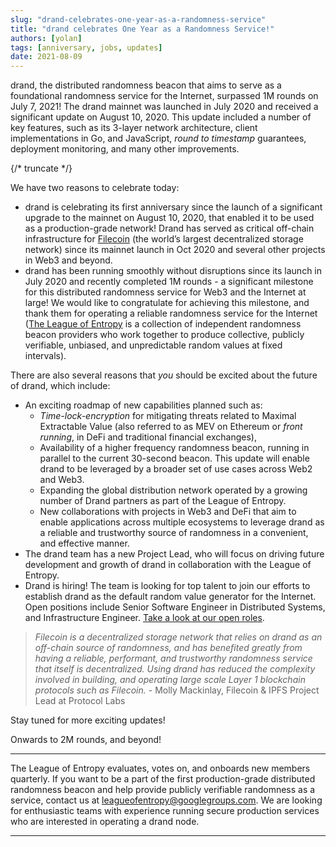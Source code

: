 ```yaml
---
slug: "drand-celebrates-one-year-as-a-randomness-service"
title: "drand celebrates One Year as a Randomness Service!"
authors: [yolan]
tags: [anniversary, jobs, updates]
date: 2021-08-09
---
```


drand, the distributed randomness beacon that aims to serve as a foundational randomness service for the Internet, surpassed 1M rounds on July 7, 2021! The drand mainnet was launched in July 2020 and received a significant update on August 10, 2020. This update included a number of key features, such as its 3-layer network architecture, client implementations in Go, and JavaScript, *round to timestamp* guarantees, deployment monitoring, and many other improvements.

{/* truncate */}

We have two reasons to celebrate today:

- drand is celebrating its first anniversary since the launch of a significant upgrade to the mainnet on August 10, 2020, that enabled it to be used as a production-grade network! Drand has served as critical off-chain infrastructure for [Filecoin](https://filecoin.io/) (the world’s largest decentralized storage network) since its mainnet launch in Oct 2020 and several other projects in Web3 and beyond.
- drand has been running smoothly without disruptions since its launch in July 2020 and recently completed 1M rounds - a significant milestone for this distributed randomness service for Web3 and the Internet at large! We would like to congratulate [](https://drand.love/89fecb56737044e5bdfbbb3f6864a422) for achieving this milestone, and thank them for operating a reliable randomness service for the Internet ([The League of Entropy](https://drand.love/1e76674b75e249699445799c5083fe78) is a collection of independent randomness beacon providers who work together to produce collective, publicly verifiable, unbiased, and unpredictable random values at fixed intervals).

There are also several reasons that *you* should be excited about the future of drand, which include:

- An exciting roadmap of new capabilities planned such as:
    - *Time-lock-encryption* for mitigating threats related to Maximal Extractable Value (also referred to as MEV on Ethereum or *front running*, in DeFi and traditional financial exchanges),
    - Availability of a higher frequency randomness beacon, running in parallel to the current 30-second beacon. This update will enable drand to be leveraged by a broader set of use cases across Web2 and Web3.
    - Expanding the global distribution network operated by a growing number of Drand partners as part of the League of Entropy.
    - New collaborations with projects in Web3 and DeFi that aim to enable applications across multiple ecosystems to leverage drand as a reliable and trustworthy source of randomness in a convenient, and effective manner.
- The drand team has a new Project Lead, who will focus on driving future development and growth of drand in collaboration with the League of Entropy.
- Drand is hiring! The team is looking for top talent to join our efforts to establish drand as the default random value generator for the Internet. Open positions include Senior Software Engineer in Distributed Systems, and Infrastructure Engineer. [Take a look at our open roles](https://jobs.lever.co/protocol?team=Engineering).

> *Filecoin is a decentralized storage network that relies on drand as an off-chain source of randomness, and has benefited greatly from having a reliable, performant, and trustworthy randomness service that itself is decentralized. Using drand has reduced the complexity involved in building, and operating large scale Layer 1 blockchain protocols such as Filecoin.* - Molly Mackinlay, Filecoin & IPFS Project Lead at Protocol Labs
>

Stay tuned for more exciting updates!

Onwards to 2M rounds, and beyond!

---

The League of Entropy evaluates, votes on, and onboards new members quarterly. If you want to be a part of the first production-grade distributed randomness beacon and help provide publicly verifiable randomness as a service, contact us at [leagueofentropy@googlegroups.com](mailto:leagueofentropy@googlegroups.com). We are looking for enthusiastic teams with experience running secure production services who are interested in operating a drand node.

---
